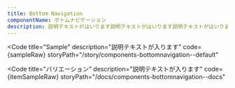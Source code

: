 ```yaml
---
title: Bottom Navigation
componentName: ボトムナビゲーション
description: 説明テキストがはいります説明テキストがはいります説明テキストがはいります説明テキストがはいります説明テキストがはいります説明テキストがはいります説明テキストがはいります説明テキストがはいります
---
```



<Code
  title="Sample"
  description="説明テキストが入ります"
  code={sampleRaw}
  storyPath="/story/components-bottomnavigation--default"
>
  <Sample client:load />
</Code>

<Code
  title="バリエーション"
  description="説明テキストが入ります"
  code={itemSampleRaw}
  storyPath="/docs/components-bottomnavigation--docs"
>
  <ItemSample client:load />
</Code>
